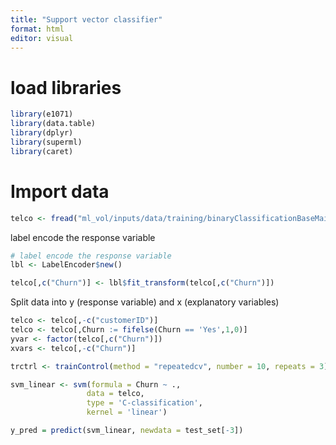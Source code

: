 ```yaml
---
title: "Support vector classifier"
format: html
editor: visual
---
```


# load libraries

```r
library(e1071)
library(data.table)
library(dplyr)
library(superml)
library(caret)
```

# Import data

```r
telco <- fread("ml_vol/inputs/data/training/binaryClassificationBaseMainInput/telco_churn_train.csv")
```

label encode the response variable

```r
# label encode the response variable
lbl <- LabelEncoder$new()

telco[,c("Churn")] <- lbl$fit_transform(telco[,c("Churn")])
```

Split data into y (response variable) and x (explanatory variables)

```r
telco <- telco[,-c("customerID")]
telco <- telco[,Churn := fifelse(Churn == 'Yes',1,0)]
yvar <- factor(telco[,c("Churn")])
xvars <- telco[,-c("Churn")]
```

```r
trctrl <- trainControl(method = "repeatedcv", number = 10, repeats = 3)

svm_linear <- svm(formula = Churn ~ .,
                 data = telco,
                 type = 'C-classification',
                 kernel = 'linear')
```



```r
y_pred = predict(svm_linear, newdata = test_set[-3])
```

